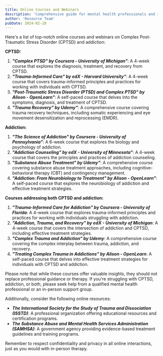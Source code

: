 ```yaml
---
title: Online Courses and Webinars
description: 'Comprehensive guide for mental health professionals and individuals in recovery'
author: 'Resource Team'
pubDate: 2024-02-28
---
```


Here's a list of top-notch online courses and webinars on Complex Post-Traumatic Stress Disorder (CPTSD) and addiction:

**CPTSD:**

1. **_"Complex PTSD" by Coursera - University of Michigan"_**: A 4-week course that explores the diagnosis, treatment, and recovery from CPTSD.
2. **_"Trauma-Informed Care" by edX - Harvard University"_**: A 4-week course that covers trauma-informed principles and practices for working with individuals with CPTSD.
3. **_"Post-Traumatic Stress Disorder (PTSD) and Complex PTSD" by Alison - OpenLearn"_**: A self-paced course that delves into the symptoms, diagnosis, and treatment of CPTSD.
4. **_"Trauma Recovery" by Udemy"_**: A comprehensive course covering trauma recovery techniques, including somatic experiencing and eye movement desensitization and reprocessing (EMDR).

**Addiction:**

1. **_"The Science of Addiction" by Coursera - University of Pennsylvania"_**: A 6-week course that explores the biology and psychology of addiction.
2. **_"Addiction Counseling" by edX - University of Minnesota"_**: A 4-week course that covers the principles and practices of addiction counseling.
3. **_"Substance Abuse Treatment" by Udemy"_**: A comprehensive course covering substance abuse treatment approaches, including cognitive-behavioral therapy (CBT) and contingency management.
4. **_"Addiction: From Neurobiology to Treatment" by Alison - OpenLearn"_**: A self-paced course that explores the neurobiology of addiction and effective treatment strategies.

**Courses addressing both CPTSD and addiction:**

1. **_"Trauma-Informed Care for Addiction" by Coursera - University of Florida_**: A 4-week course that explores trauma-informed principles and practices for working with individuals struggling with addiction.
2. **_"Addiction, Trauma, and Recovery" by edX - University of Michigan_**: A 4-week course that covers the intersection of addiction and CPTSD, including effective treatment strategies.
3. **_"Complex Trauma and Addiction" by Udemy_**: A comprehensive course covering the complex interplay between trauma, addiction, and recovery.
4. **_"Treating Complex Trauma in Addictions" by Alison - OpenLearn_**: A self-paced course that delves into effective treatment strategies for individuals with CPTSD and addiction.

Please note that while these courses offer valuable insights, they should not replace professional guidance or therapy. If you're struggling with CPTSD, addiction, or both, please seek help from a qualified mental health professional or an in-person support group.

Additionally, consider the following online resources:

- **_The International Society for the Study of Trauma and Dissociation (ISSTD)_**: A professional organization offering educational resources and certification programs.
- **_The Substance Abuse and Mental Health Services Administration (SAMHSA)_**: A government agency providing evidence-based treatment guidelines and training programs.

Remember to respect confidentiality and privacy in all online interactions, just as you would with in-person therapy.
